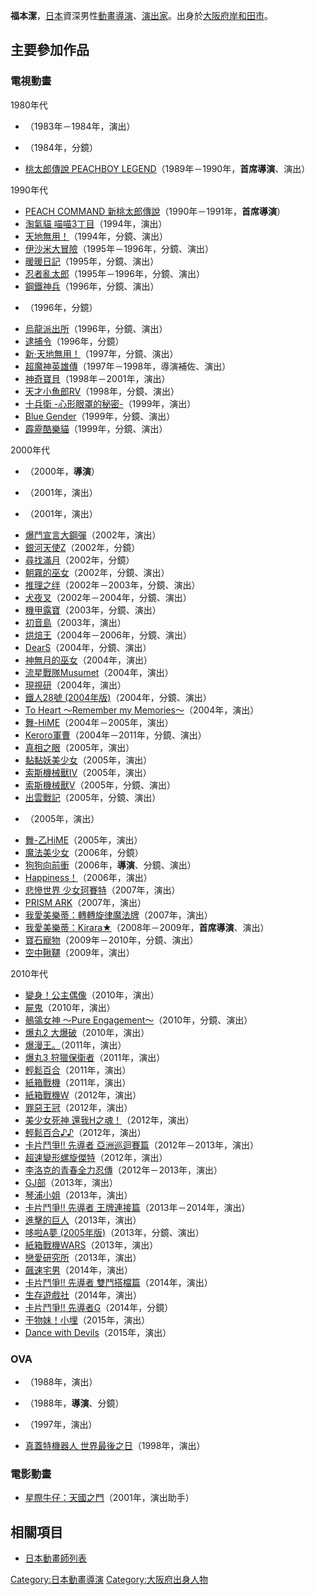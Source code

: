 {{multiple issues|
{{Notability Unreferenced|time=2017-01-13T14:34:03+00:00}}
{{blpunsourced|time=2017-01-13T14:34:03+00:00}}
}}
{{NoteTA|G1=Games}}
{{japanese|japanese=福本 潔|kana=ふくもと きよし|romaji=Fukumoto Kiyoshi}}
'''福本潔'''{{BD|1958年|5月8日||}}，[[日本|日本]]資深男性[[動畫|動畫]][[導演|導演]]、[[戲劇|演出家]]。出身於[[大阪府|大阪府]][[岸和田市|岸和田市]]。

== 主要參加作品 ==
=== 電視動畫 ===
; 1980年代
* {{link-ja|漫畫日本史|まんが日本史 (日本テレビ)}}（1983年－1984年，演出）
* {{link-ja|藍寶|らんぽう}}（1984年，分鏡）
* [[機甲桃太郎|桃太郎傳說 PEACHBOY LEGEND]]（1989年－1990年，'''首席導演'''、演出）

; 1990年代
* [[機甲桃太郎|PEACH COMMAND 新桃太郎傳說]]（1990年－1991年，'''首席導演'''）
* [[貓狗寵物街|淘氣貓 喵喵3丁目]]（1994年，演出）
* [[天地無用！|天地無用！]]（1994年，分鏡、演出）
* [[伊沙米大冒險|伊沙米大冒險]]（1995年－1996年，分鏡、演出）
* [[暖暖日記|暖暖日記]]（1995年，分鏡、演出）
* [[忍者亂太郎|忍者亂太郎]]（1995年－1996年，分鏡、演出）
* [[鋼鐵神兵|鋼鐵神兵]]（1996年，分鏡、演出）
* {{link-ja|YAT安心！宇宙旅行|YAT安心!宇宙旅行}}（1996年，分鏡）
* [[烏龍派出所|烏龍派出所]]（1996年，分鏡、演出）
* [[逮捕令_(動畫)#第1期|逮捕令]]（1996年，分鏡）
* [[天地無用！|新·天地無用！]]（1997年，分鏡、演出）
* [[魔神英雄傳系列|超魔神英雄傳]]（1997年－1998年，導演補佐、演出）
* [[神奇寶貝_(1997-2002年動畫)|神奇寶貝]]（1998年－2001年，演出）
* [[天才小魚郎|天才小魚郎RV]]（1998年，分鏡、演出）
* [[十兵衛|十兵衛 -心形眼罩的秘密-]]（1999年，演出）
* [[虫孽|Blue Gender]]（1999年，分鏡、演出）
* [[超級小黑咪|霹靂酷樂貓]]（1999年，分鏡、演出）

; 2000年代
* {{link-ja|DINOZAURS：THE SERIES|ダイノゾーン}}（2000年，'''導演'''）
* {{link-ja|Z.O.E Dolores, i|Z.O.E Dolores, i}}（2001年，演出）
* {{link-ja|The Soul Taker ～魂狩～|The Soul Taker 〜魂狩〜}}（2001年，演出）
* [[爆鬥宣言大鋼彈|爆鬥宣言大鋼彈]]（2002年，演出）
* [[銀河天使|銀河天使Z]]（2002年，分鏡）
* [[尋找滿月|尋找滿月]]（2002年，分鏡）
* [[朝霧的巫女|朝霧的巫女]]（2002年，分鏡、演出）
* [[推理之绊|推理之绊]]（2002年－2003年，分鏡、演出）
* [[犬夜叉|犬夜叉]]（2002年－2004年，分鏡、演出）
* [[機甲露寶|機甲露寶]]（2003年，分鏡、演出）
* [[初音島|初音島]]（2003年，演出）
* [[烘焙王|烘焙王]]（2004年－2006年，分鏡、演出）
* [[DearS|DearS]]（2004年，分鏡、演出）
* [[神無月的巫女|神無月的巫女]]（2004年，演出）
* [[流星戰隊Musumet|流星戰隊Musumet]]（2004年，演出）
* [[現視研|現視研]]（2004年，演出）
* [[鐵人28號|鐵人28號 (2004年版)]]（2004年，分鏡、演出）
* [[To_Heart|To Heart ～Remember my Memories～]]（2004年，演出）
* [[舞-HiME|舞-HiME]]（2004年－2005年，演出）
* [[Keroro軍曹_(動畫)|Keroro軍曹]]（2004年－2011年，分鏡、演出）
* [[真相之眼|真相之眼]]（2005年，演出）
* [[黏黏妖美少女|黏黏妖美少女]]（2005年，演出）
* [[索斯機械獸IV|索斯機械獸IV]]（2005年，演出）
* [[索斯機械獸V|索斯機械獸V]]（2005年，分鏡、演出）
* [[出雲戰記|出雲戰記]]（2005年，分鏡、演出）
* {{link-ja|Patalliro 西遊記！|パタリロ西遊記!}}（2005年，演出）
* [[舞-乙HiME|舞-乙HiME]]（2005年，演出）
* [[魔法美少女|魔法美少女]]（2006年，分鏡）
* [[徹之進|狗狗向前衝]]（2006年，'''導演'''、分鏡、演出）
* [[Happiness!|Happiness！]]（2006年，演出）
* [[悲慘世界_少女珂賽特|悲慘世界 少女珂賽特]]（2007年，演出）
* [[PRISM_ARK|PRISM ARK]]（2007年，演出）
* [[奇幻魔法Melody：轉轉旋律魔法牌|我愛美樂蒂：轉轉旋律魔法牌]]（2007年，演出）
* [[奇幻魔法Melody#第四輯|我愛美樂蒂：Kirara★]]（2008年－2009年，'''首席導演'''、演出）
* [[寶石寵物_(第一季)|寶石寵物]]（2009年－2010年，分鏡、演出）
* [[空中鞦韆|空中鞦韆]]（2009年，演出）

; 2010年代
* [[變身！公主偶像|變身！公主偶像]]（2010年，演出）
* [[屍鬼|屍鬼]]（2010年，演出）
* [[鶺鴒女神|鶺鴒女神 ～Pure Engagement～]]（2010年，分鏡、演出）
* [[爆丸|爆丸2 大爆破]]（2010年，演出）
* [[爆漫王。|爆漫王。]]（2011年，演出）
* [[爆丸|爆丸3 狩獵保衛者]]（2011年，演出）
* [[輕鬆百合|輕鬆百合]]（2011年，演出）
* [[紙箱戰機|紙箱戰機]]（2011年，演出）
* [[紙箱戰機|紙箱戰機W]]（2012年，演出）
* [[罪惡王冠|罪惡王冠]]（2012年，演出）
* [[美少女死神_還我H之魂！|美少女死神 還我H之魂！]]（2012年，演出）
* [[輕鬆百合|輕鬆百合♪♪]]（2012年，演出）
* [[卡片戰鬥先導者|卡片鬥爭!! 先導者 亞洲巡迴賽篇]]（2012年－2013年，演出）
* [[超速變形螺旋傑特|超速變形螺旋傑特]]（2012年，演出）
* [[李洛克的青春全力忍傳|李洛克的青春全力忍傳]]（2012年－2013年，演出）
* [[GJ部|GJ部]]（2013年，演出）
* [[琴浦小姐|琴浦小姐]]（2013年，演出）
* [[卡片戰鬥先導者|卡片鬥爭!! 先導者 王牌連接篇]]（2013年－2014年，演出）
* [[進擊的巨人|進擊的巨人]]（2013年，演出）
* [[哆啦A夢_(動畫)|哆啦A夢 (2005年版)]]（2013年，分鏡、演出）
* [[紙箱戰機|紙箱戰機WARS]]（2013年，演出）
* [[戀愛研究所|戀愛研究所]]（2013年，演出）
* [[飆速宅男|飆速宅男]]（2014年，演出）
* [[卡片戰鬥先導者|卡片鬥爭!! 先導者 雙鬥搭檔篇]]（2014年，演出）
* [[生存遊戲社|生存遊戲社]]（2014年，演出）
* [[卡片戰鬥先導者|卡片鬥爭!! 先導者G]]（2014年，分鏡）
* [[干物妹！小埋|干物妹！小埋]]（2015年，演出）
* [[與魔共舞_(日本)|Dance with Devils]]（2015年，演出）

=== OVA ===
* {{link-ja|DRAGON'S HEAVEN|ドラゴンズヘブン}}（1988年，演出）
* {{link-ja|龍世紀|竜世紀}}（1988年，'''導演'''、分鏡）
* {{link-ja|叢林跟我走！|ジャングルDEいこう!}}（1997年，演出）
* [[真蓋特機器人_世界最後之日|真蓋特機器人 世界最後之日]]（1998年，演出）

=== 電影動畫 ===
* [[星際牛仔：天國之門|星際牛仔：天國之門]]（2001年，演出助手）

== 相關項目 ==
* [[日本動畫師列表|日本動畫師列表]]

{{福本潔執導作品}}
{{DEFAULTSORT:Fukumoto Kiyoshi}}
[[Category:日本動畫導演|Category:日本動畫導演]]
[[Category:大阪府出身人物|Category:大阪府出身人物]]